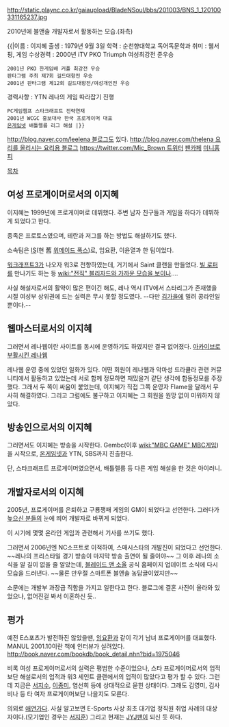 http://static.plaync.co.kr/gaiaupload/BladeNSoul/bbs/201003/BNS_1_120100331165237.jpg

2010년에 블앤솔 개발자로서 활동하는 모습.(좌측)

{{|이름 : 이지혜 
출생 : 1979년 9월 3일 
학력 : 순천향대학교 독어독문학과 
취미 : 웹서핑, 게임 
수상경력 : 2000년 iTV PKO Triumph 여성최강전 준우승
 2001년 PKO 한게임배 커플 최강전 우승
 판타그램 주최 제7회 길드대항전 우승
 2001년 판타그램 제12회 길드대항전/여성개인전 우승 
경력사항 : YTN 레나의 게임 따라잡기 진행
 PC게임챔프 스타크래프트 전략연재
 2001년 WCGC 홍보대사 한국 프로게이머 대표
 [[온게임넷]] 배틀렐름 리그 해설 |}}

[[http://blog.naver.com/leelena 블로그]]도 있다. [[http://blog.naver.com/thelena 요리를 올리시는 요리용 블로그]] [[https://twitter.com/Mic_Brown 트위터]] [http://cafe.daum.net/clublena 팬카페] [http://minihp.cyworld.com/thelena/ 미니홈피]


[[목차]]

== 여성 프로게이머로서의 이지혜 ==
이지혜는 1999년에 프로게이머로 데뷔했다. 주변 남자 친구들과 게임을 하다가 데뷔하게 되었다고 한다.

종족은 프로토스였으며, 테란과 저그를 하는 방법도 해설하기도 했다.

소속팀은 [[IS]](현 舊 [[위메이드 폭스]])로, 임요환, 이윤열과 한 팀이었다.

[[워크래프트3]]가 나오자 워3로 전향하였는데, 거기에서 Saint 클랜을 만들었다. [[빌 로퍼]]를 만나기도 하는 등 [[wiki:"전직" 블리자드와 가까운 모습을 보이나]]….

사실 해설자로서의 활약이 많은 편이긴 해도, 레나 역시 ITV에서 스타리그가 존재했을 시절 여성부 상위권에 드는 실력은 무시 못할 정도였다. --다만 [[김가을]]에 밀려 콩라인일 뿐이다.--
== 웹마스터로서의 이지혜 ==
그러면서 레나웹이란 사이트를 동시에 운영하기도 하였지만 결국 없어졌다.
[http://web.archive.org/web/20040901122038/http://lena.co.kr/ 아카이브로 부활시킨 레나웹]

레나웹 운영 중에 있었던 일화가 있다. 어떤 회원이 레나웹과 악마성 드라큘라 관련 커뮤니티에서 활동하고 있었는데 서로 함께 정모하면 재밌을거 같단 생각에 합동정모를 주장했다. 그래서 두 쪽이 싸움이 붙었는데, 이지혜가 직접 그쪽 운영자 Flame을 달래서 무사히 해결하였다. 그리고 그럼에도 불구하고 이지혜는 그 회원을 원망 없이 미워하지 않았다.

== 방송인으로서의 이지혜 ==
그러면서도 이지혜는 방송을 시작한다. Gembc(이후 [[wiki:"MBC GAME" MBC게임]])을 시작으로, [[온게임넷]]과 YTN, SBS까지 진출한다.

단, 스타크래프트 프로게이머였으면서, 배틀렐름 등 다른 게임 해설을 한 것은 아이러니.

== 개발자로서의 이지혜 ==
2005년, 프로게이머를 은퇴하고 구룡쟁패 게임의 GM이 되었다고 선언한다. 그러다가 [[높으신 분들]]의 눈에 띄어 개발자로 바뀌게 되었다.

이 시기에 몇몇 온라인 게임과 관련해서 기사를 쓰기도 했다.

그러면서 2006년엔 NC소프트로 이적하여, 스매시스타의 개발진이 되었다고 선언한다. ~~레나의 프리스타일 경기 방송이 마지막 방송 출연이 될 줄이야~~ 그 이후 레나의 소식을 알 길이 없을 줄 알았는데, [[블레이드 앤 소울]] 공식 홈페이지 업데이트 소식에 다시 모습을 드러낸다. ~~물론 만우절 스마트폰 블앤솔 농담글이었지만~~

소문에는 개발부 과장급 직함을 가지고 일한다고 한다. 블로그에 결혼 사진이 올라와 있었으나, 없어진걸 봐서 이혼하신 듯..

== 평가 ==
예전 E스포츠가 발전하진 않았을땐, [[임요환]]과 같이 각기 남녀 프로게이머를 대표했다.
MANUL 2001.10이란 책에 인터뷰가 실려있다.
http://book.naver.com/bookdb/book_detail.nhn?bid=1975046

비록 여성 프로게이머로서의 실력은 평범한 수준이었으나, 스타 프로게이머로서의 업적보단 해설로서의 업적과 워3 세인트 클랜에서의 업적이 많았다고 평가 할 수 있다. 그런데 지금은 [[서지수]], [[이종미]], 염선희 등에 상대적으로 묻힌 상태이다.
그래도 김영미, 김사비나 등 타 여자 프로게이머보단 나을지도 모른다.

의외로 [[애연가]]다. 사실 알고보면 E-Sports 사상 최초 대기업 정직원 취업 사례의 대상자이다.(모기업인 경우는 [[서지훈]]) 그리고 현재는 [[JYJ]]팬이 되신 듯 하다.
